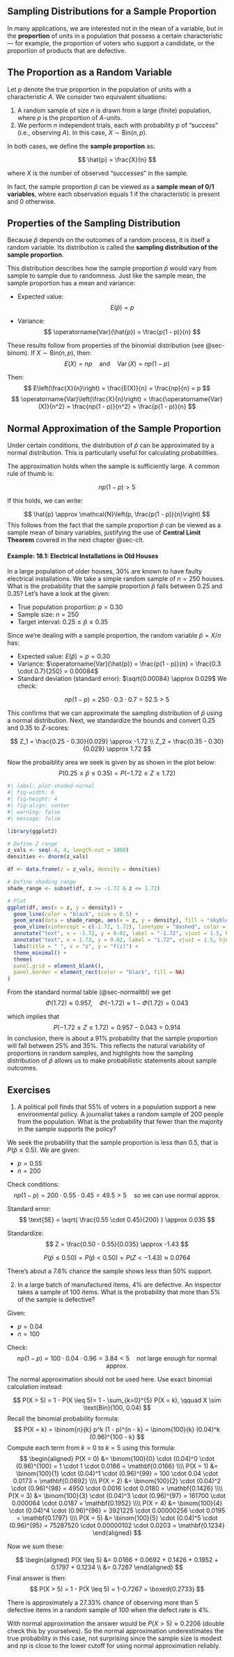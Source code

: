## Sampling Distributions for a Sample Proportion {#sec-sampldist-prop}
In many applications, we are interested not in the mean of a variable, but in the **proportion** of units in a population that possess a certain characteristic — for example, the proportion of voters who support a candidate, or the proportion of products that are defective.



## The Proportion as a Random Variable
Let $p$ denote the true proportion in the population of units with a characteristic $A$. We consider two equivalent situations:

1. A random sample of size $n$ is drawn from a large (finite) population, where $p$ is the proportion of $A$-units.
2. We perform $n$ independent trials, each with probability $p$ of "success" (i.e., observing $A$). In this case, $X \sim \text{Bin}(n, p)$.

In both cases, we define the **sample proportion** as:

$$
\hat{p} = \frac{X}{n}
$$

where $X$ is the number of observed "successes" in the sample.

In fact, the sample proportion $\hat{p}$ can be viewed as a **sample mean of 0/1 variables**, where each observation equals 1 if the characteristic is present and 0 otherwise. 

##  Properties of the Sampling Distribution


Because $\hat{p}$ depends on the outcomes of a random process, it is itself a random variable. Its distribution is called the **sampling distribution of the sample proportion**.

This distribution describes how the sample proportion $\hat{p}$ would vary from sample to sample due to randomness.
Just like the sample mean, the sample proportion has a mean and variance:

- Expected value:
$$
E(\hat{p}) = p
$$

- Variance:
$$
\operatorname{Var}(\hat{p}) = \frac{p(1 - p)}{n}
$$

These results follow from properties of the binomial distribution (see @sec-binom). If $X \sim \text{Bin}(n, p)$, then:
$$
E(X) = np \quad \text{and} \quad \operatorname{Var}(X) = np(1 - p)
$$

Then:
$$
E\left(\frac{X}{n}\right) = \frac{E(X)}{n} = \frac{np}{n} =  p
$$
$$
\operatorname{Var}\left(\frac{X}{n}\right) = \frac{\operatorname{Var}(X)}{n^2} = \frac{np(1 - p)}{n^2} = \frac{p(1 - p)}{n}
$$

## Normal Approximation of the Sample Proportion
Under certain conditions, the distribution of $\hat{p}$ can be approximated by a normal distribution. This is particularly useful for calculating probabilities.

The approximation holds when the sample is sufficiently large. A common rule of thumb is:

$$
np(1 - p) > 5
$$

If this holds, we can write:

$$
\hat{p} \approx \mathcal{N}\left(p, \frac{p(1 - p)}{n}\right)
$$
This follows from the fact that the sample proportion $\hat{p}$ can be viewed as a sample mean of binary variables, justifying the use of **Central Limit Theorem** covered in the next chapter @sec-clt.


#### Example: 18.1: Electrical Installations in Old Houses {.unnumbered}
In a large population of older houses, 30% are known to have faulty electrical installations. We take a simple random sample of $n = 250$ houses.
What is the probability that the sample proportion $\hat{p}$ falls between 0.25 and 0.35?
Let's have a look at the given:

- True population proportion: $p = 0.30$
- Sample size: $n = 250$
- Target interval: $0.25 \leq \hat{p} \leq 0.35$

Since we're dealing with a sample proportion, the random variable $\hat{p} = X/n$ has:

- Expected value: $E(\hat{p}) = p = 0.30$
- Variance: $\operatorname{Var}(\hat{p}) = \frac{p(1 - p)}{n} = \frac{0.3 \cdot 0.7}{250} = 0.00084$
- Standard deviation (standard error): $\sqrt{0.00084} \approx 0.029$
We check:

$$
np(1 - p) = 250 \cdot 0.3 \cdot 0.7 = 52.5 > 5
$$

This confirms that we can approximate the sampling distribution of $\hat{p}$ using a normal distribution. Next, we standardize the bounds and convert 0.25 and 0.35 to $Z$-scores:

$$
Z_1 = \frac{0.25 - 0.30}{0.029} \approx -1.72 \\
Z_2 = \frac{0.35 - 0.30}{0.029} \approx 1.72
$$

Now the probaiblity area we seek is given by as shown in the plot below:
$$
P(0.25 \leq \hat{p} \leq 0.35) = P(-1.72 \leq Z \leq 1.72)
$$


```r
#| label: plot-shaded-normal
#| fig-width: 6
#| fig-height: 4
#| fig-align: center
#| warning: false
#| message: false

library(ggplot2)

# Define Z range
z_vals <- seq(-4, 4, length.out = 1000)
densities <- dnorm(z_vals)

df <- data.frame(z = z_vals, density = densities)

# Define shading range
shade_range <- subset(df, z >= -1.72 & z <= 1.72)

# Plot
ggplot(df, aes(x = z, y = density)) +
  geom_line(color = "black", size = 0.5) +
  geom_area(data = shade_range, aes(x = z, y = density), fill = "skyblue", alpha = 0.8) +
  geom_vline(xintercept = c(-1.72, 1.72), linetype = "dashed", color = "black") +
  annotate("text", x = -1.72, y = 0.02, label = "-1.72", vjust = 1.5, hjust = 1.1) +
  annotate("text", x = 1.72, y = 0.02, label = "1.72", vjust = 1.5, hjust = -0.1) +
  labs(title = " ", x = "z", y = "f(z)") +
  theme_minimal() +
  theme(
  panel.grid = element_blank(),   
  panel.border = element_rect(color = "black", fill = NA)       
)
```

From the standard normal table (@sec-normaltbl) we get
$$
\Phi(1.72) \approx 0.957,\quad \Phi(-1.72) \approx  1-\Phi(1.72)  = 0.043
$$

which implies that
$$
P(-1.72 \leq Z \leq 1.72) = 0.957 - 0.043 = 0.914
$$
In conclusion, there is about a 91% probability that the sample proportion will fall between 25% and 35%. This reflects the natural variability of proportions in random samples, and highlights how the sampling distribution of $\hat{p}$ allows us to make probabilistic statements about sample outcomes.

## Exercises {.unnumbered}

1. A political poll finds that 55% of voters in a population support a new environmental policy. A journalist takes a random sample of 200 people from the population. What is the probability that fewer than the majority in the sample supports the policy?

::: {.callout-tip title="Solution" collapse="true"}
We seek the probability that the sample proportion is less than 0.5, that is $P(\hat{p} \leq 0.5)$. We are given:

- $p = 0.55$
- $n = 200$

Check conditions:
$$
np(1 - p) = 200 \cdot 0.55 \cdot 0.45 = 49.5 > 5 \quad \text{so we can use normal approx.}
$$

Standard error:
$$
\text{SE} = \sqrt{ \frac{0.55 \cdot 0.45}{200} } \approx 0.035
$$

Standardize:
$$
Z = \frac{0.50 - 0.55}{0.035} \approx -1.43
$$

$$
P(\hat{p} \leq 0.50) = P(\hat{p} < 0.50) = P(Z < -1.43) \approx 0.0764
$$

There’s about a 7.6% chance the sample shows less than 50% support.
:::


2. In a large batch of manufactured items, 4% are defective. An inspector takes a sample of 100 items. What is the probability that more than 5% of the sample is defective?

::: {.callout-tip title="Solution" collapse="true"}
Given:

- $p = 0.04$
- $n = 100$

Check:
$$
np(1 - p) = 100 \cdot 0.04 \cdot 0.96 = 3.84 \lt 5 \quad \text{not large enough for normal approx.}
$$

The normal approximation should not be used here. Use exact binomial calculation instead:

$$
P(X > 5) = 1 - P(X \leq 5)=  1 - \sum_{k=0}^{5} P(X = k), \qquad X \sim \text{Bin}(100, 0.04)
$$
Recall the binomial probability formula:
$$
P(X = k) = \binom{n}{k} p^k (1 - p)^{n - k} = \binom{100}{k} (0.04)^k (0.96)^{100 - k}
$$
Compute each term from $k = 0$ to $k = 5$ using this formula:
$$
\begin{aligned}
P(X = 0) &= \binom{100}{0} \cdot (0.04)^0 \cdot (0.96)^{100}
= 1 \cdot 1 \cdot 0.0166 = \mathbf{0.0166} \\\\
P(X = 1) &= \binom{100}{1} \cdot (0.04)^1 \cdot (0.96)^{99}
= 100 \cdot 0.04 \cdot 0.0173 = \mathbf{0.0692} \\\\
P(X = 2) &= \binom{100}{2} \cdot (0.04)^2 \cdot (0.96)^{98}
= 4950 \cdot 0.0016 \cdot 0.0180 = \mathbf{0.1426} \\\\
P(X = 3) &= \binom{100}{3} \cdot (0.04)^3 \cdot (0.96)^{97}
= 161700 \cdot 0.000064 \cdot 0.0187 = \mathbf{0.1952} \\\\
P(X = 4) &= \binom{100}{4} \cdot (0.04)^4 \cdot (0.96)^{96}
= 3921225 \cdot 0.00000256 \cdot 0.0195 = \mathbf{0.1797} \\\\
P(X = 5) &= \binom{100}{5} \cdot (0.04)^5 \cdot (0.96)^{95}
= 75287520 \cdot 0.00000102 \cdot 0.0203 = \mathbf{0.1234}
\end{aligned}
$$

Now we sum these:

$$
\begin{aligned}
P(X \leq 5) &= 0.0166 + 0.0692 + 0.1426 + 0.1952 + 0.1797 + 0.1234 \\
&=  0.7267
\end{aligned}
$$
Final answer is then:
$$
P(X > 5) = 1 - P(X \leq 5) = 1-0.7267 = \boxed{0.2733}
$$

There is approximately a 27.33% chance of observing more than 5 defective items in a random sample of 100 when the defect rate is 4%.

With normal approximation the answer would be $P(X > 5) \approx 0.2206$ (double check this by yourselves). So the normal approximation underestimates the true probability in this case, not surprising since the sample size is modest and $np$ is close to the lower cutoff for using normal approximation reliably.
:::
